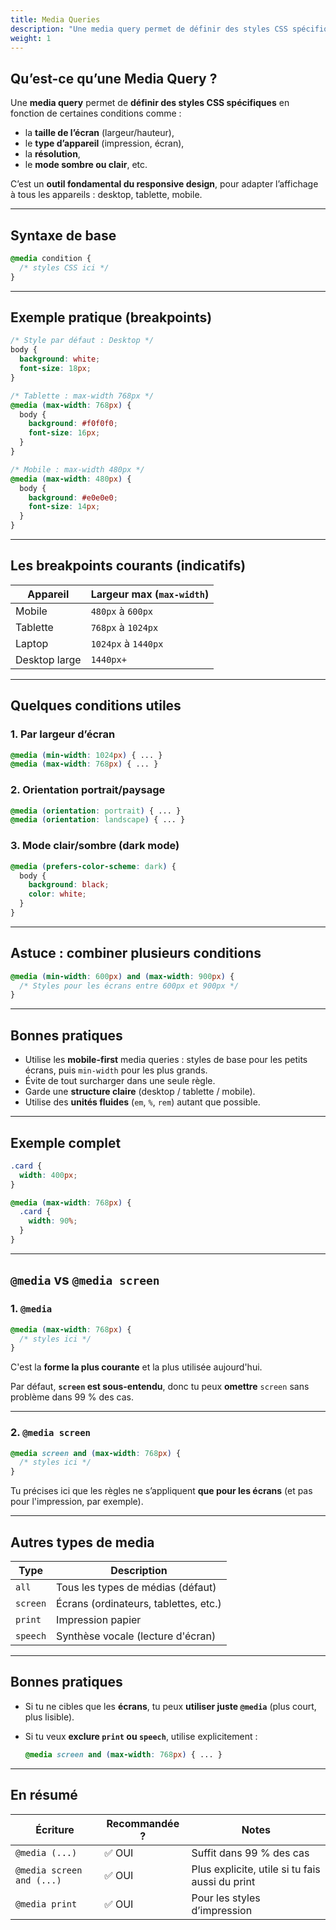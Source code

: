 ```yaml
---
title: Media Queries
description: "Une media query permet de définir des styles CSS spécifiques en fonction de certaines conditions."
weight: 1
---
```


## Qu’est-ce qu’une Media Query ?

Une **media query** permet de **définir des styles CSS spécifiques** en fonction de certaines conditions comme :

- la **taille de l’écran** (largeur/hauteur),
- le **type d’appareil** (impression, écran),
- la **résolution**,
- le **mode sombre ou clair**, etc.

C’est un **outil fondamental du responsive design**, pour adapter l’affichage à tous les appareils : desktop, tablette, mobile.

---

## Syntaxe de base

```css
@media condition {
  /* styles CSS ici */
}
```

---

## Exemple pratique (breakpoints)

```css
/* Style par défaut : Desktop */
body {
  background: white;
  font-size: 18px;
}

/* Tablette : max-width 768px */
@media (max-width: 768px) {
  body {
    background: #f0f0f0;
    font-size: 16px;
  }
}

/* Mobile : max-width 480px */
@media (max-width: 480px) {
  body {
    background: #e0e0e0;
    font-size: 14px;
  }
}
```

---

## Les breakpoints courants (indicatifs)

| Appareil | Largeur max (`max-width`) |
| --- | --- |
| Mobile | `480px` à `600px` |
| Tablette | `768px` à `1024px` |
| Laptop | `1024px` à `1440px` |
| Desktop large | `1440px+` |

---

## Quelques conditions utiles

### 1. Par largeur d’écran

```css
@media (min-width: 1024px) { ... }
@media (max-width: 768px) { ... }
```

### 2. Orientation portrait/paysage

```css
@media (orientation: portrait) { ... }
@media (orientation: landscape) { ... }
```

### 3. Mode clair/sombre (dark mode)

```css
@media (prefers-color-scheme: dark) {
  body {
    background: black;
    color: white;
  }
}
```

---

## Astuce : combiner plusieurs conditions

```css
@media (min-width: 600px) and (max-width: 900px) {
  /* Styles pour les écrans entre 600px et 900px */
}
```

---

## Bonnes pratiques

- Utilise les **mobile-first** media queries : styles de base pour les petits écrans, puis `min-width` pour les plus grands.
- Évite de tout surcharger dans une seule règle.
- Garde une **structure claire** (desktop / tablette / mobile).
- Utilise des **unités fluides** (`em`, `%`, `rem`) autant que possible.

---

## Exemple complet

```css
.card {
  width: 400px;
}

@media (max-width: 768px) {
  .card {
    width: 90%;
  }
}
```

---

## `@media` vs `@media screen`

### 1. `@media`

```css
@media (max-width: 768px) {
  /* styles ici */
}

```

C'est la **forme la plus courante** et la plus utilisée aujourd'hui.

Par défaut, **`screen` est sous-entendu**, donc tu peux **omettre** `screen` sans problème dans 99 % des cas.

---

### 2. `@media screen`

```css
@media screen and (max-width: 768px) {
  /* styles ici */
}

```

Tu précises ici que les règles ne s’appliquent **que pour les écrans** (et pas pour l'impression, par exemple).

---

## Autres types de media

| Type | Description |
| --- | --- |
| `all` | Tous les types de médias (défaut) |
| `screen` | Écrans (ordinateurs, tablettes, etc.) |
| `print` | Impression papier |
| `speech` | Synthèse vocale (lecture d'écran) |

---

## Bonnes pratiques

- Si tu ne cibles que les **écrans**, tu peux **utiliser juste `@media`** (plus court, plus lisible).
- Si tu veux **exclure `print` ou `speech`**, utilise explicitement :
    
    ```css
    @media screen and (max-width: 768px) { ... }
    
    ```
    

---

## En résumé


| Écriture | Recommandée ? | Notes |
| --- | --- | --- |
| `@media (...)` | ✅ OUI | Suffit dans 99 % des cas |
| `@media screen and (...)` | ✅ OUI | Plus explicite, utile si tu fais aussi du print |
| `@media print` | ✅ OUI | Pour les styles d’impression |

